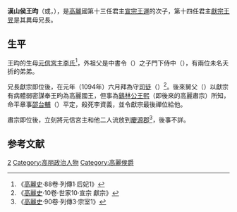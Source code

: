 '''漢山侯王昀'''（{{lang-ko|'''한산후 왕윤'''}}或{{lang|ko|'''왕균'''}}，{{bd|？||？}}），是[[高麗|高麗]]國第十三任君主[[高麗宣宗|宣宗王運]]的次子，第十四任君主[[高麗獻宗|獻宗王昱]]是其異母兄長。

==生平==
王昀的生母[[元信宮主|元信宮主李氏]]<ref>《[[高麗史|高麗史]]·88卷·列傳1·后妃1》</ref>，外祖父是中書令{{link-ko|李子淵|이자연 (고려)}}（{{lang-ko|이자연}}）之子門下侍中{{link-ko|李頲|이정 (고려 전기)}}（{{lang-ko|이정}}），有兩位未名夭折的弟弟。

兄長獻宗即位後，在元年（1094年）六月拜為守[[司徒|司徒]]（{{lang-ko|수사도}}）<ref>《[[高麗史|高麗史]]·10卷·世家10·宣宗 獻宗》</ref>。後來舅父{{link-ko|李資義|이자의}}（{{lang-ko|이자의}}）以獻宗有病體弱密謀奉王昀為高麗國王，但事為[[高麗肅宗|鷄林公王熙]]（即後來的高麗肅宗）所知，命平章事[[邵台輔|邵台輔]]（{{lang-ko|소태보}}）平定，殺死李資義，並令獻宗最後禪位給他。

肅宗即位後，立刻將元信宮主和他二人流放到[[慶源郡|慶源郡]]<ref>《[[高麗史|高麗史]]·90卷·列傳3·宗室1》</ref>，後事不詳。

==参考文献==
{{reflist}}

[[Category:高麗宣宗王子|2]]
[[Category:高丽政治人物|Category:高丽政治人物]]
[[Category:高麗侯爵|Category:高麗侯爵]]
